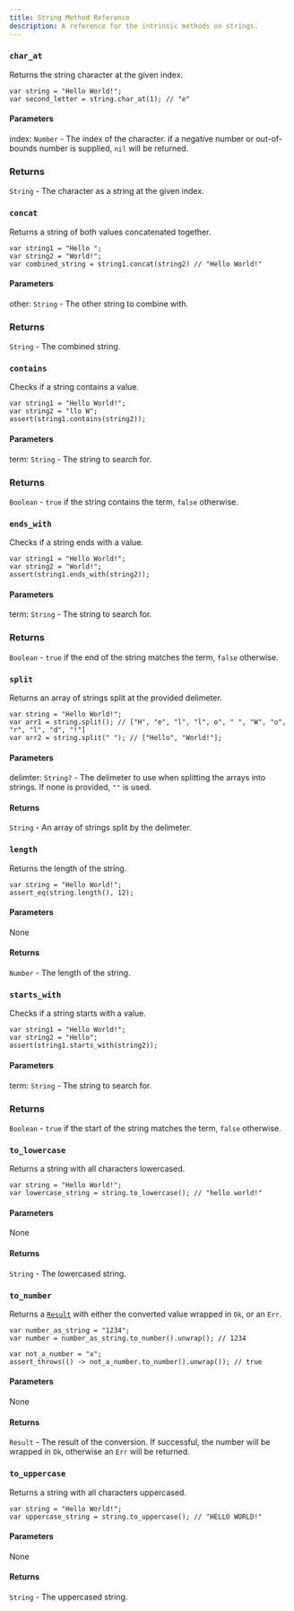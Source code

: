 ---
title: String Method Reference
description: A reference for the intrinsic methods on strings.
---


### `char_at`

Returns the string character at the given index.

```ql
var string = "Hello World!";
var second_letter = string.char_at(1); // "e"
```

#### Parameters

index: `Number` - The index of the character. if a negative number or out-of-bounds number is supplied, `nil` will be returned.

### Returns

`String` - The character as a string at the given index.

### `concat`

Returns a string of both values concatenated together.

```ql
var string1 = "Hello ";
var string2 = "World!";
var combined_string = string1.concat(string2) // "Hello World!"
```

#### Parameters

other: `String` - The other string to combine with.

### Returns

`String` - The combined string.

### `contains`

Checks if a string contains a value.

```ql
var string1 = "Hello World!";
var string2 = "llo W";
assert(string1.contains(string2));
```

#### Parameters

term: `String` - The string to search for.

### Returns

`Boolean` - `true` if the string contains the term, `false` otherwise.

### `ends_with`

Checks if a string ends with a value.

```ql
var string1 = "Hello World!";
var string2 = "World!";
assert(string1.ends_with(string2));
```

#### Parameters

term: `String` - The string to search for.

### Returns

`Boolean` - `true` if the end of the string matches the term, `false` otherwise.

### `split`

Returns an array of strings split at the provided delimeter.

```ql
var string = "Hello World!";
var arr1 = string.split(); // ["H", "e", "l", "l", o", " ", "W", "o", "r", "l", "d", "!"]
var arr2 = string.split(" "); // ["Hello", "World!"];
```

#### Parameters

delimter: `String?` <Badge text="optional" /> - The delimeter to use when splitting the arrays into strings. If none is provided, `""` is used.

#### Returns

`String` - An array of strings split by the delimeter.

### `length`

Returns the length of the string.

```ql
var string = "Hello World!";
assert_eq(string.length(), 12);
```

#### Parameters

None

#### Returns

`Number` - The length of the string.

### `starts_with`

Checks if a string starts with a value.

```ql
var string1 = "Hello World!";
var string2 = "Hello";
assert(string1.starts_with(string2));
```

#### Parameters

term: `String` - The string to search for.

### Returns

`Boolean` - `true` if the start of the string matches the term, `false` otherwise.

### `to_lowercase`

Returns a string with all characters lowercased.

```ql
var string = "Hello World!";
var lowercase_string = string.to_lowercase(); // "hello world!"
```

#### Parameters

None

#### Returns

`String` - The lowercased string.

### `to_number`

Returns a [`Result`](/reference/api/result) with either the converted value wrapped in `Ok`, or an `Err`.

```ql
var number_as_string = "1234";
var number = number_as_string.to_number().unwrap(); // 1234

var not_a_number = "x";
assert_throws(() -> not_a_number.to_number().unwrap()); // true
```

#### Parameters

None

#### Returns

`Result` - The result of the conversion. If successful, the number will be wrapped in `Ok`, otherwise an `Err` will be returned.

### `to_uppercase`

Returns a string with all characters uppercased.

```ql
var string = "Hello World!";
var uppercase_string = string.to_uppercase(); // "HELLO WORLD!"
```

#### Parameters

None

#### Returns

`String` - The uppercased string.
